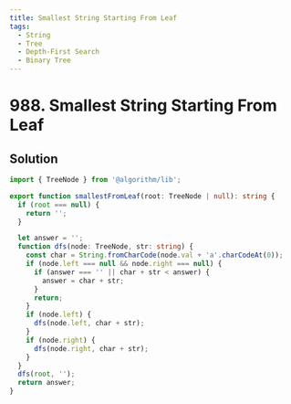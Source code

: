 ```yaml
---
title: Smallest String Starting From Leaf
tags:
  - String
  - Tree
  - Depth-First Search
  - Binary Tree
---
```


# 988. Smallest String Starting From Leaf

<Badges>
  <LevelBadge level="medium" />
  <TopicBadge name="String" slug="string" />
  <TopicBadge name="Tree" slug="tree" />
  <TopicBadge name="Depth-First Search" slug="depth-first-search" />
  <TopicBadge name="Binary Tree" slug="binary-tree" />
</Badges>

## Solution

```typescript filename="solution.ts" copy
import { TreeNode } from '@algorithm/lib';

export function smallestFromLeaf(root: TreeNode | null): string {
  if (root === null) {
    return '';
  }

  let answer = '';
  function dfs(node: TreeNode, str: string) {
    const char = String.fromCharCode(node.val + 'a'.charCodeAt(0));
    if (node.left === null && node.right === null) {
      if (answer === '' || char + str < answer) {
        answer = char + str;
      }
      return;
    }
    if (node.left) {
      dfs(node.left, char + str);
    }
    if (node.right) {
      dfs(node.right, char + str);
    }
  }
  dfs(root, '');
  return answer;
}
```

<ProblemLink
  codingSite="leetcode"
  href="https://leetcode.com/problems/smallest-string-starting-from-leaf"
  title="Smallest String Starting From Leaf"
/>
